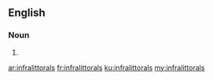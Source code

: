 ==English==

===Noun===
{{head|en|plural}}

# {{plural of|infralittoral|lang=en|nocat=1}}

[[ar:infralittorals]]
[[fr:infralittorals]]
[[ku:infralittorals]]
[[my:infralittorals]]